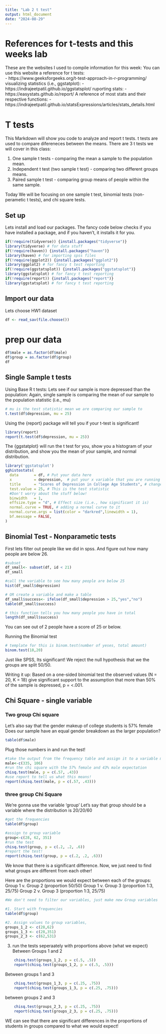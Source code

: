 ```yaml
---
title: "Lab 2 t test"
output: html_document
date: "2024-08-29"
---
```


# References for t-tests and this weeks lab
These are the websites I used to compile information for this week:
You can use this website a reference for t tests:  
- https://www.geeksforgeeks.org/t-test-approach-in-r-programming/
visualizing statistics (i.e., ggstatplot):
- https://indrajeetpatil.github.io/ggstatsplot/
ruporting stats:
- https://easystats.github.io/report/
A reference of most stats and their respective functions:
- https://indrajeetpatil.github.io/statsExpressions/articles/stats_details.html

# T tests
This Markdown will show you code to analyze and report t tests. t tests are used
to compare difereneces between the means. There are 3 t tests we will cover in this class:

1. One sample t tests - comparing the mean a sample to the population mean.
2. Independent t test (two sample t test) - comparing two different groups means.
3. Paired sample t test - comparing group means of people within the same sample.


Today We will be focusing on one sample t test, binomial tests (non-perametic t tests), and chi square tests. 

## Set up
Lets install and load our packages. The fancy code below checks if you have 
installed a package, and if you haven't, it installs it for you.
```r
if(!require(tidyverse)) {install.packages("tidyverse")}
library(tidyverse) # for data stuff
if(!require(haven)) {install.packages("haven")}
library(haven) # for importing spss files
if(!require(ggplot2)) {install.packages("ggplot2")}
library(ggplot2) # for fancy t test reporting
if(!require(ggstatsplot)) {install.packages("ggstatsplot")}
library(ggstatsplot) # for fancy t test reporting
if(!require(report)) {install.packages("report")}
library(ggstatsplot) # for fancy t test reporting
```

## Import our data
Lets choose HW1 dataset
```r
df <- read_sav(file.choose())
```

# prep our data
```r
df$male = as.factor(df$male)
df$group = as.factor(df$group)
df
```

## Single Sample t tests
Using Base R t tests: Lets see if our sample is more depressed than the population:
Again, single sample is comparing the mean of our sample to the population statistic (i.e., mu)
```r
# mu is the test statistic mean we are comparing our sample to 
t.test(df$depression, mu = 25)
```

Using the {report} package will tell you if your t-test is significant!
```r
library(report)
report(t.test(df$depression, mu = 25))
```

The {ggstatplot} will run the t test for you, show you a histogram of 
your distribution, and show you the mean of your sample, and normal distribution.
```r
library('ggstatsplot')
gghistostats(
  data       = df, # Put your data here
  x          = depression,  # put your x variable that you are running the test here
  title      = "Scores of Depression in College Age Students", # change the title
  test.value = 25, # This is the test statistic
  #Don't worry about the stuff below!
  binwidth   = 1,
  effsize.type = "d", # Effect size (i.e., how significant it is)
  normal.curve = TRUE, # adding a normal curve to it
  normal.curve.args = list(color = "darkred",linewidth = 1),
  bf.message = FALSE,
)
```

## Binomial Test - Nonparametic tests

First lets filter out people like we did in spss. And figure out how many people are below 26.
```r
#subset
df_small<- subset(df, id < 21)
df_small

#call the variable to see how many people are below 25
hist(df_small$depression)

# OR create a variable and make a table
df_small$success<- ifelse(df_small$depression > 25,"yes","no") 
table(df_small$success)

# this function tells you how many people you have in total
length(df_small$success)
```
You can see out of 2 people have a score of 25 or below.

Running the Binomial test
```r
# template for this is binom.test(number of yeses, total amount)
binom.test(18,20)
```
Just like SPSS, Its significant! We reject the null hypothesis that we the groups are split 50/50.

Writing it up: 
Based on a one-sided binomial test the observed values (N = 20, K = 18) give significant support to the assumption that more than 50% of the sample is depressed, p = <.001. 

## Chi Square - single variable

### Two group Chi square
Let’s also say that the gender makeup of college students is 57% female
Does our sample have an equal gender breakdown as the larger population?
```r
table(df$male)
```

Plug those numbers in and run the test!
```r
#take the output from the frequency table and assign it to a variable male
male<-c(335, 106)
#run the chi square with the 57% female and 43% male expectation
chisq.test(male, p = c(.57, .43))
#use report to tell us what this means!
report(chisq.test(male, p = c(.57, .43)))
```

### three group Chi Square 

We’re gonna use the variable ‘group’
Let’s say that group should be a variable where the distribution is 20/20/60
```r
#get the frequencies
table(df$group)
```


```r
#assign to group variable
group<-c(28, 62, 351)
#run the test
chisq.test(group, p = c(.2, .2, .6))
#report the test!
report(chisq.test(group, p = c(.2, .2, .6)))
```

We know that there is a significant difference. Now, we just need to find what groups are different from each other!

Here are the proportions we would expect between each of the groups:
Group 1 v. Group 2 (proportion 50/50)
Group 1 v. Group 3 (proportion 1:3, 25/75)
Group 2 v. Group 3 (proportion 1:3, 25/75)
```r
#We don't need to filter our variables, just make new Group variables

#1. Start with frequencies 
table(df$group)
```


```r
#2. Assign values to group variables, 
groups_1_2 <- c(28,62)
groups_1_3 <- c(28,351)
groups_2_3 <- c(62,531)
```

3. run the tests seperaately with proportions above (what we expect)
Between Groups 1 and 2
```r

    chisq.test(groups_1_2, p = c(.5, .5))
    report(chisq.test(groups_1_2, p = c(.5, .5)))
```

Between groups 1 and 3
```r
    chisq.test(groups_1_3, p = c(.25, .75))
    report(chisq.test(groups_1_3, p = c(.25, .75)))
```

between groups 2 and 3 
```r
    chisq.test(groups_2_3, p = c(.25, .75))
    report(chisq.test(groups_2_3, p = c(.25, .75)))
```

WE can see that there are significant differences in the proportions of students
in groups compared to what we would expect!


